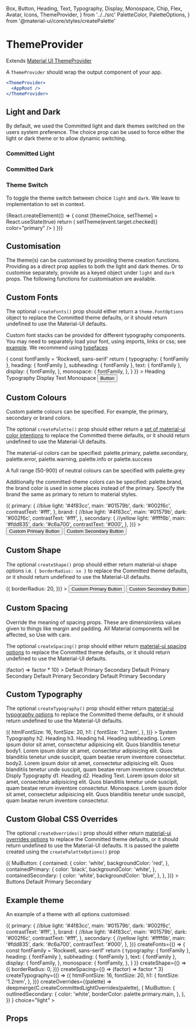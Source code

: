   Box,
  Button,
  Heading,
  Text,
  Typography,
  Display,
  Monospace,
  Chip,
  Flex,
  Avatar,
  Icons,
  ThemeProvider,
} from '../../src'
  PaletteColor,
  PaletteOptions,
} from '@material-ui/core/styles/createPalette'

<Meta title="components|ThemeProvider" component={ThemeProvider} />

# ThemeProvider

Extends [Material UI ThemeProvider](https://material-ui.com/styles/api/#themeprovider)

A `ThemeProvider` should wrap the output component of your app.

```jsx
<ThemeProvider>
  <AppRoot />
</ThemeProvider>
```

## Light and Dark

By default, we used the Committed light and dark themes switched on the users system preference.
The choice prop can be used to force either the light or dark theme or to allow dynamic switching.

### Committed Light

<Preview>
  <Story name="light">
    <ThemeProvider choice="light">
      <Background width="1VH">
        <Overview />
      </Background>
    </ThemeProvider>
  </Story>
</Preview>

### Committed Dark

<Preview>
  <Story name="dark">
    <ThemeProvider choice="dark">
      <Background width="1VH">
        <Overview />
      </Background>
    </ThemeProvider>
  </Story>
</Preview>

### Theme Switch

To toggle the theme switch between choice `light` and `dark`.
We leave to implementation to set in context.

<Preview>
  <Story name="switch">
    {React.createElement(() => {
      const [themeChoice, setTheme] = React.useState(true)
      return (
        <ThemeProvider choice={themeChoice ? 'light' : 'dark'}>
          <C.ThemeSwitch
            checked={themeChoice}
            onChange={(event) => setTheme(event.target.checked)}
            color="primary"
          />
          <Background width="1VH">
            <Overview />
          </Background>
        </ThemeProvider>
      )
    })}
  </Story>
</Preview>

## Customisation

The theme(s) can be customised by providing theme creation functions. Providing as a direct prop applies to both the light and dark themes.
Or to customise separately, provide as a keyed object under `light` and `dark` props. The following functions for customisation are available.

## Custom Fonts

The optional `createFonts()` prop should either return a `theme.FontOptions` object to replace the Committed theme defaults, or it should return undefined to use the Material-UI defaults.

Custom font stacks can be provided for different typography components. You may need to separately load your font, using imports, links or css; see [example](https://github.com/commitd/components/tree/master/example).
We recommend using [typefaces](https://github.com/KyleAMathews/typefaces)

<Preview>
  <Story name="custom-fonts">
    <ThemeProvider
      createFonts={() => {
        const fontFamily = 'Rockwell, sans-serif'
        return {
          typography: { fontFamily },
          heading: { fontFamily },
          subheading: { fontFamily },
          text: { fontFamily },
          display: {
            fontFamily,
          },
          monospace: {
            fontFamily,
          },
        }
      }}
    >
      <Heading.h2>Heading</Heading.h2>
      <Typography>Typography</Typography>
      <Display.d1>Display</Display.d1>
      <Text>Text</Text>
      <Monospace>Monospace</Monospace>
      <Button color="primary">Button</Button>
    </ThemeProvider>
  </Story>
</Preview>

## Custom Colours

Custom palette colours can be specified. For example, the primary, secondary or brand colors.

The optional `createPalette()` prop should either return a [set of material-ui color intentions](https://material-ui.com/customization/palette/#customization) to replace the Committed theme defaults, or it should return undefined to use the Material-UI defaults.

The material-ui colors can be specified: palette.primary, palette.secondary, palette.error, palette.warning, palette.info or palette.success

A full range (50-900) of neutral colours can be specified with palette.grey

Additionally the committed-theme colors can be specified: palette.brand, the brand color is used in some places instead of the primary.
Specify the brand the same as primary to return to material styles.

<Preview>
  <Story name="custom-colors">
    <ThemeProvider
      createPaletteOptions={() => ({
        primary: {
          //blue
          light: '#4f83cc',
          main: '#01579b',
          dark: '#002f6c',
          contrastText: '#fff',
        },
        brand: {
          //blue
          light: '#4f83cc',
          main: '#01579b',
          dark: '#002f6c',
          contrastText: '#fff',
        },
        secondary: {
          //yellow
          light: '#ffff6b',
          main: '#fdd835',
          dark: '#c6a700',
          contrastText: '#000',
        },
      })}
    >
      <Button color="primary" mr={3}>
        Custom Primary Button
      </Button>
      <Button color="secondary">Custom Secondary Button</Button>
    </ThemeProvider>
  </Story>
</Preview>

## Custom Shape

The optional `createShape()` prop should either return material-ui shape options i.e. `{ borderRadius: xx }` to replace the Committed theme defaults, or it should return undefined to use the Material-UI defaults.

<Preview>
  <Story name="custom-shape">
    <ThemeProvider
      createShape={() => ({
        borderRadius: 20,
      })}
    >
      <Button color="primary" mr={3}>
        Custom Primary Button
      </Button>
      <Button color="secondary">Custom Secondary Button</Button>
    </ThemeProvider>
  </Story>
</Preview>

## Custom Spacing

Override the meaning of spacing props. These are dimensionless values given to things like margin and padding. All Material components will be affected, so Use with care.

The optional `createSpacing()` prop should either return [material-ui spacing options](https://material-ui.com/customization/spacing/) to replace the Committed theme defaults, or it should return undefined to use the Material-UI defaults.

<Preview>
  <Story name="custom-spacing">
    <C.ThemeProvider
      style={{ width: '100%', height: '100%', border: '1px' }}
      createSpacing={() => (factor) => factor * 10}
    >
      <Background width="1VH">
        <C.Column flexWrap="wrap">
          <C.Flex
            flexGrow={1}
            p={3}
            m={1}
            justifyContent="space-evenly"
            border="1px solid"
            borderColor="text.primary"
            bgcolor="background.paper"
          >
            <C.Column>
              <C.Button m={3}>Default</C.Button>
              <C.Button m={3} color="primary">
                Primary
              </C.Button>
              <C.Button m={3} color="secondary">
                Secondary
              </C.Button>
            </C.Column>
            <C.Column>
              <C.Button m={3} variant="outlined">
                Default
              </C.Button>
              <C.Button m={3} variant="outlined" color="primary">
                Primary
              </C.Button>
              <C.Button m={3} variant="outlined" color="secondary">
                Secondary
              </C.Button>
            </C.Column>
            <C.Column>
              <C.Button m={3} variant="text">
                Default
              </C.Button>
              <C.Button m={3} variant="text" color="primary">
                Primary
              </C.Button>
              <C.Button m={3} variant="text" color="secondary">
                Secondary
              </C.Button>
            </C.Column>
            <C.Column>
              <C.Button disabled={true} m={3}>
                Default
              </C.Button>
              <C.Button disabled={true} m={3} color="primary">
                Primary
              </C.Button>
              <C.Button disabled={true} m={3} color="secondary">
                Secondary
              </C.Button>
            </C.Column>
          </C.Flex>
        </C.Column>
      </Background>
    </C.ThemeProvider>
  </Story>
</Preview>

## Custom Typography

The optional `createTypography()` prop should either return [material-ui typography options](https://material-ui.com/customization/typography/) to replace the Committed theme defaults, or it should return undefined to use the Material-UI defaults.

<Preview>
  <Story name="custom-typography">
    <C.ThemeProvider
      style={{ width: '100%', height: '100%', border: '1px' }}
      createTypography={() => ({
        htmlFontSize: 16,
        fontSize: 20,
        h1: {
          fontSize: '1.2rem',
        },
      })}
    >
      <Background width="1VH">
        <C.Flex
          flexGrow={1}
          p={3}
          pt={4}
          m={1}
          border="1px solid"
          borderColor="text.primary"
          bgcolor="background.paper"
        >
          <C.Box width={1 / 2}>
            <C.Typography>System Typography</C.Typography>
            <C.Heading.h2 gutterBottom>h2. Heading</C.Heading.h2>
            <C.Heading.h3 gutterBottom>h3. Heading</C.Heading.h3>
            <C.Heading.h4 gutterBottom>h4. Heading</C.Heading.h4>
            <C.Subheading.h3 gutterBottom>
              subheading. Lorem ipsum dolor sit amet, consectetur adipisicing
              elit. Quos blanditiis tenetur
            </C.Subheading.h3>
            <C.Typography variant="body1" gutterBottom>
              body1. Lorem ipsum dolor sit amet, consectetur adipisicing elit.
              Quos blanditiis tenetur unde suscipit, quam beatae rerum inventore
              consectetur.
            </C.Typography>
            <C.Typography variant="body2" gutterBottom>
              body2. Lorem ipsum dolor sit amet, consectetur adipisicing elit.
              Quos blanditiis tenetur unde suscipit, quam beatae rerum inventore
              consectetur.
            </C.Typography>
          </C.Box>
          <C.Box width={1 / 2}>
            <C.Text>Disply Typography</C.Text>
            <C.Display.d1 gutterBottom>d1. Heading</C.Display.d1>
            <C.Display.d2 gutterBottom>d2. Heading</C.Display.d2>
            <C.Text gutterBottom>
              Text. Lorem ipsum dolor sit amet, consectetur adipisicing elit.
              Quos blanditiis tenetur unde suscipit, quam beatae rerum inventore
              consectetur.
            </C.Text>
            <C.Monospace wrap>
              Monospace. Lorem ipsum dolor sit amet, consectetur adipisicing
              elit. Quos blanditiis tenetur unde suscipit, quam beatae rerum
              inventore consectetur.
            </C.Monospace>
          </C.Box>
        </C.Flex>
      </Background>
    </C.ThemeProvider>
  </Story>
</Preview>

## Custom Global CSS Overrides

The optional `createOverrides()` prop should either return [material-ui overrides options](https://material-ui.com/customization/globals/) to replace the Committed theme defaults, or it should return undefined to use the Material-UI defaults. It is passed the palette created using the `createPaletteOptions()` prop

<Preview>
  <Story name="custom-overrides">
    <C.ThemeProvider
      style={{ width: '100%', height: '100%', border: '1px' }}
      createOverrides={(palette) => ({
        MuiButton: {
          contained: {
            color: 'white',
            backgroundColor: 'red',
          },
          containedPrimary: {
            color: 'black',
            backgroundColor: 'white',
          },
          containedSecondary: {
            color: 'white',
            backgroundColor: 'blue',
          },
        },
      })}
    >
      <Background width="1VH">
        <C.Caption>
          <C.Link href="/components/?path=/docs/components-button--default-story">
            Buttons
          </C.Link>
        </C.Caption>
        <C.Column flexWrap="wrap">
          <C.Flex
            flexGrow={1}
            p={3}
            m={1}
            justifyContent="space-evenly"
            border="1px solid black"
          >
            <C.Column>
              <C.Button m={3}>Default</C.Button>
              <C.Button m={3} color="primary">
                Primary
              </C.Button>
              <C.Button m={3} color="secondary">
                Secondary
              </C.Button>
            </C.Column>
          </C.Flex>
        </C.Column>
      </Background>
    </C.ThemeProvider>
  </Story>
</Preview>

## Example theme

An example of a theme with all options customised:

<Preview>
  <Story name="custom-theme">
    <C.ThemeProvider
      style={{ width: '100%', height: '100%', border: '1px' }}
      createPaletteOptions={() => ({
        primary: {
          //blue
          light: '#4f83cc',
          main: '#01579b',
          dark: '#002f6c',
          contrastText: '#fff',
        },
        brand: {
          //blue
          light: '#4f83cc',
          main: '#01579b',
          dark: '#002f6c',
          contrastText: '#fff',
        },
        secondary: {
          //yellow
          light: '#ffff6b',
          main: '#fdd835',
          dark: '#c6a700',
          contrastText: '#000',
        },
      })}
      createFonts={() => {
        const fontFamily = 'Rockwell, sans-serif'
        return {
          typography: { fontFamily },
          heading: { fontFamily },
          subheading: { fontFamily },
          text: { fontFamily },
          display: {
            fontFamily,
          },
          monospace: {
            fontFamily,
          },
        }
      }}
      createShape={() => ({
        borderRadius: 0,
      })}
      createSpacing={() => (factor) => factor * 3}
      createTypography={() => ({
        htmlFontSize: 16,
        fontSize: 20,
        h1: {
          fontSize: '1.2rem',
        },
      })}
      createOverrides={(palette) =>
        deepmerge(C.createCommittedLightOverrides(palette), {
          MuiButton: {
            outlinedSecondary: {
              color: 'white',
              borderColor: palette.primary.main,
            },
          },
        })
      }
      choice="light"
    >
      <Background width="1VH">
        <Overview />
      </Background>
    </C.ThemeProvider>
  </Story>
</Preview>

## Props

<Props of={ThemeProviderDocs} />
